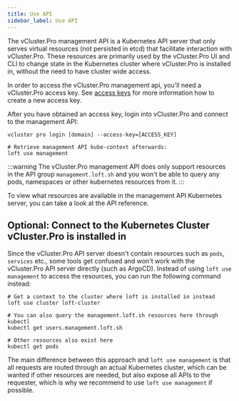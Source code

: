 ```yaml
---
title: Use API
sidebar_label: Use API
---
```


The vCluster.Pro management API is a Kubernetes API server that only serves virtual resources (not persisted in etcd) that facilitate interaction with vCluster.Pro.
These resources are primarily used by the vCluster.Pro UI and CLI to change state in the Kubernetes cluster where vCluster.Pro is installed in, without the need to have cluster wide access.

In order to access the vCluster.Pro management api, you'll need a vCluster.Pro access key. See [access keys](/platform/api/authentication.mdx) for more information how to create a new access key.

After you have obtained an access key, login into vCluster.Pro and connect to the management API:

```
vcluster pro login [domain] --access-key=[ACCESS_KEY]

# Retrieve management API kube-context afterwards:
loft use management
```

:::warning
The vCluster.Pro management API does only support resources in the API group `management.loft.sh` and you won't be able to query any pods, namespaces or other kubernetes resources from it.
:::

To view what resources are available in the management API Kubernetes server, you can take a look at the API reference.

## Optional: Connect to the Kubernetes Cluster vCluster.Pro is installed in

Since the vCluster.Pro API server doesn't contain resources such as `pods`, `services` etc., some tools get confused and won't work with the vCluster.Pro API server directly (such as ArgoCD). Instead of using `loft use management` to access the resources, you can run the following command instead:

```
# Get a context to the cluster where loft is installed in instead
loft use cluster loft-cluster

# You can also query the management.loft.sh resources here through kubectl
kubectl get users.management.loft.sh

# Other resources also exist here
kubectl get pods
```

The main difference between this approach and `loft use management` is that all requests are routed through an actual Kubernetes cluster, which can be wanted if other resources are needed, but also expose all APIs to the requester, which is why we recommend to use `loft use management` if possible.
